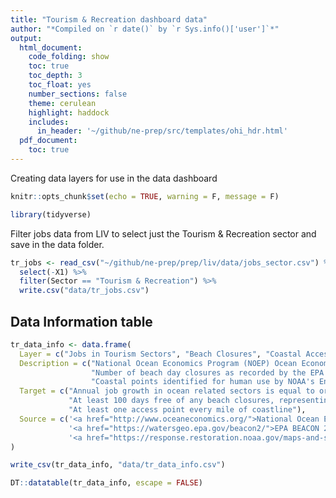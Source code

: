 ```yaml
---
title: "Tourism & Recreation dashboard data"
author: "*Compiled on `r date()` by `r Sys.info()['user']`*"
output: 
  html_document:
    code_folding: show
    toc: true
    toc_depth: 3
    toc_float: yes
    number_sections: false
    theme: cerulean
    highlight: haddock
    includes: 
      in_header: '~/github/ne-prep/src/templates/ohi_hdr.html'
  pdf_document:
    toc: true
---
```


Creating data layers for use in the data dashboard

```r
knitr::opts_chunk$set(echo = TRUE, warning = F, message = F)

library(tidyverse)
```

Filter jobs data from LIV to select just the Tourism & Recreation sector and save in the data folder.

```r
tr_jobs <- read_csv("~/github/ne-prep/prep/liv/data/jobs_sector.csv") %>%
  select(-X1) %>%
  filter(Sector == "Tourism & Recreation") %>%
  write.csv("data/tr_jobs.csv")

```



## Data Information table

```r
tr_data_info <- data.frame(
  Layer = c("Jobs in Tourism Sectors", "Beach Closures", "Coastal Access"),
  Description = c("National Ocean Economics Program (NOEP) Ocean Economy data for number of jobs in tourism sectors that directly or indirectly depend upon the ocean",
                  "Number of beach day closures as recorded by the EPA Beach Closure Data",
                  "Coastal points identified for human use by NOAA's Environmental Sensitivity Index"),
  Target = c("Annual job growth in ocean related sectors is equal to or greater than the national annual average job growth",
             "At least 100 days free of any beach closures, representing the average length of the swimming season for the region",
             "At least one access point every mile of coastline"),
  Source = c('<a href="http://www.oceaneconomics.org/">National Ocean Economics Program</a>',
             '<a href="https://watersgeo.epa.gov/beacon2/">EPA BEACON 2.0</a>',
             '<a href="https://response.restoration.noaa.gov/maps-and-spatial-data/download-esi-maps-and-gis-data.html">NOAA Office of Response & Restoration</a>')
)

write_csv(tr_data_info, "data/tr_data_info.csv")

DT::datatable(tr_data_info, escape = FALSE)
```
